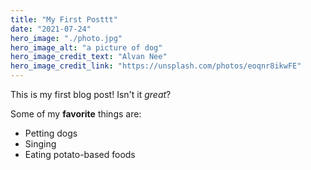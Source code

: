 ```yaml
---
title: "My First Posttt"
date: "2021-07-24"
hero_image: "./photo.jpg"
hero_image_alt: "a picture of dog"
hero_image_credit_text: "Alvan Nee"
hero_image_credit_link: "https://unsplash.com/photos/eoqnr8ikwFE"
---
```


This is my first blog post! Isn't it *great*?

Some of my **favorite** things are:

* Petting dogs
* Singing
* Eating potato-based foods